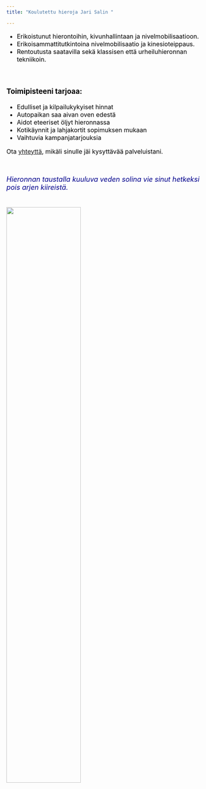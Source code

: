 ```yaml
---
title: "Koulutettu hieroja Jari Salin "

---
```

<font size="3" color="black">

 - Erikoistunut hierontoihin, kivunhallintaan ja nivelmobilisaatioon.
 - Erikoisammattitutkintoina nivelmobilisaatio ja kinesioteippaus.
 - Rentoutusta saatavilla sekä klassisen että urheiluhieronnan tekniikoin. 

<br>

### Toimipisteeni tarjoaa: ###

  - Edulliset ja kilpailukykyiset hinnat 
  - Autopaikan saa aivan oven edestä 
  - Aidot eteeriset öljyt hieronnassa
  - Kotikäynnit ja lahjakortit sopimuksen mukaan
  - Vaihtuvia kampanjatarjouksia

Ota [yhteyttä](yhteystiedot.html), mikäli sinulle jäi kysyttävää palveluistani.

<br>

<font size="4" color="darkblue">   _Hieronnan taustalla kuuluva veden solina vie sinut hetkeksi pois arjen kiireistä._
<h6><img  src="Figs/jari1.png" style="width:62%; margin-right: 20px" align="left"/> </h6>
